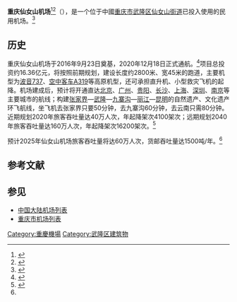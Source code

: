 {{expand|time=2014-12-10T04:27:49+00:00}}
{{Infobox airport
| name = 重庆仙女山机场<ref name=ref1 /><ref name=ref4 /><br /><small>Chongqing Xiannyushan Airport<ref>{{Cite web|title=Xiannyushan Airport in Chongqing officially opens|url=http://www.xinhuanet.com/english/2020-12/18/c_139600726_9.htm|access-date=2021-04-13|website=新华网|archive-date=2021-04-13|archive-url=https://web.archive.org/web/20210413165923/http://www.xinhuanet.com/english/2020-12/18/c_139600726_9.htm|dead-url=no}}</ref></small>
| logo =
| photo =
| type = 民用
| owner-oper   =
| owner        =
| operator     =
| opened = 2020年12月18日
| city-served = [[重庆市|重庆市]][[武隆区|武隆区]]
| distance_to_city = 
| elevation-m =1746.5
| IATA = CQW
| ICAO = ZUWL
| coordinates={{coord|29|27|57|N|107|41|32|E|region:ZH|display=inline,title}}
| pushpin_map   = China Chongqing#China
| pushpin_map_caption = 机场在重庆地图中的位置##机场在中国的位置
| pushpin_label = '''CQW'''
| runway1_heading = 01/19
| runway1_feet = 9186
| runway1_meter = 2800
| runway1_surface =
| website =
}}
'''重庆仙女山机场'''<ref name=ref1>{{cite web|url=https://news.sina.com.cn/o/2019-09-27/doc-iicezzrq8807432.shtml|date=2019-09-27|title=[重庆]重庆武隆机场正式命名“重庆仙女山机场”|quote=故国家民航局综合司对重庆武隆机场命名为“重庆仙女山机场”无不同意见，机场英文名称为“CHONGQING XIANNVSHAN AIRPORT”|access-date=2021-04-13|archive-date=2021-04-13|archive-url=https://web.archive.org/web/20210413130152/https://news.sina.com.cn/o/2019-09-27/doc-iicezzrq8807432.shtml|dead-url=no}}</ref><ref name=ref4>{{cite web|url=https://www.thepaper.cn/newsDetail_forward_4610821|date=2019-10-06|title=重庆仙女山机场正式命名，将与张家界等形成空中旅游黄金环线|access-date=2021-04-13|archive-date=2021-04-13|archive-url=https://web.archive.org/web/20210413195951/https://www.thepaper.cn/newsDetail_forward_4610821|dead-url=no}}</ref>（{{airport codes|CQW|ZUWL}}），是一个位于中國[[重庆市|重庆市]][[武隆区|武隆区]][[仙女山街道_(重庆市)|仙女山街道]]已投入使用的民用机场。<ref name=":0">{{Cite news|url=http://cq.people.com.cn/n2/2020/1218/c367698-34482236.html|title=重庆仙女山机场正式通航|author=|date=2020-12-18|work=人民网重庆|accessdate=2020-12-18|archive-url=}}</ref>

==历史==
重庆仙女山机场于2016年9月23日奠基，2020年12月18日正式通航。<ref name=":0">{{Cite news|url=http://cq.people.com.cn/n2/2020/1218/c367698-34482236.html|title=重庆仙女山机场正式通航|author=|date=2020-12-18|work=人民网重庆|accessdate=2020-12-18|archive-url=}}</ref>项目总投资约16.36亿元，将按照前期规划，建设长度约2800米、宽45米的跑道，主要机型为[[波音737|波音737]]、[[空中客车A319|空中客车A319]]等高原机型，还可承担直升机、小型救灾飞机的起降。机场建成后，预计将开通直达[[北京|北京]]、[[广州|广州]]、[[贵阳|贵阳]]、[[长沙|长沙]]、[[上海|上海]]、[[深圳|深圳]]、[[南京|南京]]等主要城市的航线；构建[[张家界|张家界]]—[[武隆|武隆]]—[[九寨沟|九寨沟]]—[[丽江|丽江]]—[[昆明|昆明]]的自然遗产、文化遗产环飞航线，坐飞机去张家界只要50分钟，去九寨沟60分钟，去云南只需80分钟。近期规划2020年旅客吞吐量达40万人次，年起降架次4100架次；远期规划2040年旅客吞吐量达160万人次，年起降架次16200架次。<ref name="establish">{{cite web |url=http://news.carnoc.com/list/301/301239.html |title=仙女山机场将开建　预计2017年建成投用 |publisher=民航资源网 |accessdate=2014-12-10 |archive-date=2021-04-13 |archive-url=https://web.archive.org/web/20210413092910/http://news.carnoc.com/list/301/301239.html |dead-url=no }}</ref>

预计2025年仙女山机场旅客吞吐量将达60万人次，货邮吞吐量达1500吨/年。<ref name=":0" />

== 参考文献 ==
{{reflist}}

== 参见 ==
*[[中国大陆机场列表|中国大陆机场列表]]
*[[重庆市机场列表|重庆市机场列表]]

{{重庆机场}}
{{中华人民共和国机场}}
{{重庆市}}

[[Category:重慶機場|Category:重慶機場]]
[[Category:武隆区建筑物|Category:武隆区建筑物]]